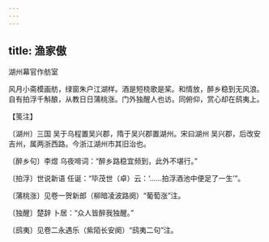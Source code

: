 ```yaml
---
---
---
```

title: 渔家傲
---



湖州幕官作舫室





风月小斋模画舫，绿窗朱户江湖样。酒是短桡歌是桨。和情放，醉乡稳到无风浪。　自有拍浮千斛酿，从教日日蒲桃涨。门外独醒人也访。同俯仰，赏心却在鸱夷上。





【笺注】


〔湖州〕三国 吴于乌程置吴兴郡，隋于吴兴郡置湖州。宋曰湖州 吴兴郡，后改安吉州，属两浙西路。今浙江湖州市其旧治也。

〔醉乡句〕李煜 乌夜啼词：“醉乡路稳宜频到，此外不堪行。”

〔拍浮〕世说新语 任诞：“毕茂世（卓）云：‘……拍浮酒池中便足了一生’”。

〔蒲桃涨〕见卷一贺新郎（柳暗凌波路阕）“葡萄涨”注。

〔独醒〕楚辞 卜居：“众人皆醉我独醒。”

〔鸱夷〕见卷二永遇乐（紫陌长安阕）“鸱夷二句”注。